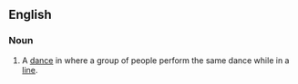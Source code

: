 {{see|linedance|line-dance}}
==English==
{{wikipedia}}

===Noun===
{{en-noun|sg=[[line]] [[dance]]}}

# A [[dance]] in where a group of people perform the same dance while in a [[line]].